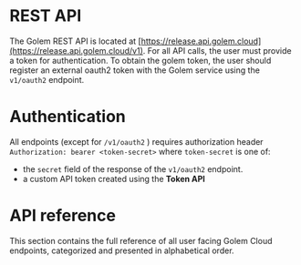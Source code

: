 
# REST API

The Golem REST API is located at [https://release.api.golem.cloud](https://release.api.golem.cloud/v1). For all API calls, the user must provide a token for authentication. To obtain the golem token, the user should register an external oauth2 token with the Golem service using the `v1/oauth2` endpoint.

# Authentication

All endpoints (except for `/v1/oauth2` ) requires authorization header `Authorization: bearer <token-secret>` where `token-secret` is one of:

- the `secret` field of the response of the `v1/oauth2` endpoint.
- a custom API token created using the **Token API**

# API reference

This section contains the full reference of all user facing Golem Cloud endpoints, categorized and presented in alphabetical order.

<Cards>
  <Card title="Account API" href="/docs/rest-api/account" />
  <Card title="Login API" href="/docs/rest-api/login" />
  <Card title="Project API" href="/docs/rest-api/project" />
  <Card title="Project Grant API" href="/docs/rest-api/project-grant" />
  <Card title="Project Policy API" href="/docs/rest-api/project-policy" />
  <Card title="Template API" href="/docs/rest-api/template" />
  <Card title="Token API" href="/docs/rest-api/token" />
  <Card title="Worker API" href="/docs/rest-api/worker" />
</Cards>
